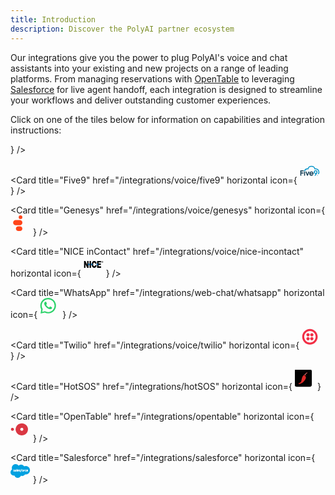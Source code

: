 ```yaml
---
title: Introduction
description: Discover the PolyAI partner ecosystem
---
```


Our integrations give you the power to plug PolyAI's voice and chat assistants into your existing and new projects on a range of leading platforms.
From managing reservations with [OpenTable](/integrations/opentable) to leveraging [Salesforce](/integrations/salesforce) for live agent handoff, each integration is designed to streamline your
workflows and deliver outstanding customer experiences.

Click on one of the tiles below for information on capabilities and integration instructions:

<CardGroup cols={2}>
  <Card
    title="Amazon Connect"
    href="/integrations/voice/amazon-connect"
    horizontal
    icon={
      <svg
        xmlns="http://www.w3.org/2000/svg"
        width="32"
        height="32"
        viewBox="2 2 44 44"
        fill="currentColor"
      >
        <path
          fill="#04ABBA"
          d="M18.544 6.682c-3.098.363-5.55 1.877-7.262 4.484-1.214 1.849-1.747 3.535-1.763 5.585l-.011 1.356-.32.064c-.177.035-.77.282-1.32.55-1.669.811-2.894 2.203-3.428 3.894-.87 2.75-.231 5.625 1.68 7.565.954.97 1.77 1.483 3.121 1.965.68.243.798.249 5.43.285l4.734.037-.029 4.86c-.016 2.673.003 4.848.043 4.833.039-.014 2.407-2.204 5.264-4.866l5.192-4.84h3.752c4.42 0 4.824-.053 6.51-.87 1.474-.713 2.457-1.662 3.1-2.993.555-1.145.962-3.264.779-4.05-.062-.266-.167-.77-.234-1.124-.066-.353-.308-1.034-.537-1.513-.875-1.83-2.551-3.117-4.86-3.733l-.856-.229-.078-.624c-.248-1.965-1.229-3.556-2.63-4.266-1.553-.786-3.391-.494-4.641.738-.51.502-.619.566-.619.361 0-.26-.975-2.16-1.49-2.908-.65-.938-1.937-2.21-2.882-2.847-.833-.562-2.197-1.2-3.06-1.431-.603-.162-2.373-.407-2.728-.378-.088.007-.474.05-.857.095ZM4.027 25.128c.001.236.023.32.049.186a1.17 1.17 0 0 0-.003-.428c-.026-.102-.047.007-.046.242Z"
        />
        <path
          fill="#000"
          d="M22.503 18.604a1.444 1.444 0 1 1-2.888 0 1.444 1.444 0 0 1 2.888 0Zm-.778 2.535a2.626 2.626 0 0 1-2.41-.58l-3.44 2.47a2.62 2.62 0 1 1-.694-.95l3.453-2.479a2.62 2.62 0 1 1 4.132.992l2.032 3.79a2.629 2.629 0 0 1 2.298.622l3.514-2.523a2.62 2.62 0 1 1 .678.962l-3.52 2.526a2.62 2.62 0 1 1-4.04-1.091l-2.003-3.739Zm-8.26 4.364a1.444 1.444 0 1 0 0-2.888 1.444 1.444 0 0 0 0 2.888Zm11.872 2.887a1.444 1.444 0 1 0 0-2.887 1.444 1.444 0 0 0 0 2.887Zm9.144-6.898a1.444 1.444 0 1 1-2.887 0 1.444 1.444 0 0 1 2.887 0Z"
        />
      </svg>
    }
  />

  <Card
    title="Five9"
    href="/integrations/voice/five9"
    horizontal
    icon={
      <svg
        xmlns="http://www.w3.org/2000/svg"
        width="32"
        height="32"
        viewBox="2 8 44 44"
        fill="currentColor"
      >
        <path
          fill="#0895C9"
          d="M14.392 22.914a5.401 5.401 0 0 0-.964 2.104h-2.145a7.54 7.54 0 0 1 7.845-6.355 8.967 8.967 0 0 1 16.643-.074A8.282 8.282 0 0 1 45 26.839a7.902 7.902 0 0 1-1.343 4.452H41.26c.99-1.27 1.633-2.627 1.633-4.452a6.194 6.194 0 0 0-8.618-5.7 6.857 6.857 0 0 0-13.614-.013 5.403 5.403 0 0 0-6.27 1.788Zm22.284 7.863-2.611 3.98h2.483l3.28-4.999a6.9 6.9 0 0 0 .685-1.322c.174-.469.265-.965.27-1.465 0-2.58-1.974-4.219-4.091-4.219-2.15 0-4.076 1.735-4.076 4.235 0 2.357 1.815 3.821 3.487 3.838a2.2 2.2 0 0 0 .573-.048Zm-1.943-3.98c0-.925.685-2.04 1.975-2.04v.006c1.115 0 1.958.955 1.958 2.114 0 .875-.685 1.989-1.958 1.989-1.158 0-1.975-.875-1.975-2.07Z"
        />
        <path
          fill="#0E3A51"
          d="M5.18 25.018h5.11c.097-.7.28-1.384.546-2.038H3v11.777h2.18v-4.819h4.734V27.9H5.18v-2.882Zm8.203.907h-2.117v8.836h2.117v-8.836Zm3.2 0h-2.292l3.565 8.832h1.657l3.581-8.832H20.77l-2.006 5.86h-.047l-2.134-5.86Zm12.834 6.274c-.413.583-1.06.908-1.897.908-1.517 0-2.34-1.243-2.436-1.816h6.862c.082-.35.124-.708.127-1.067 0-2.229-1.767-4.65-4.57-4.65-2.721 0-4.648 2.293-4.648 4.793a4.643 4.643 0 0 0 4.667 4.682c1.97 0 3.595-1.341 4.178-2.85h-2.283Zm-1.897-4.682c1.05 0 2.149.654 2.388 2.071h-4.889c.4-1.642 1.72-2.07 2.5-2.07Zm13.18 5.971h-.407l.004 1.077h.186v-.39h.241l.193.395h.206l-.233-.43a.324.324 0 0 0 .189-.313.35.35 0 0 0-.378-.339Zm.119.476a.186.186 0 0 1-.131.054h-.206v-.371h.206a.186.186 0 0 1 .131.317Z"
        />
        <path
          fill="#0E3A51"
          d="M39.681 33.636a.989.989 0 0 0-.066.397h.002a1.034 1.034 0 0 0 2.066-.014c0-.567-.408-1.014-1.05-1.014a.99.99 0 0 0-.952.63Zm.953-.46c.541-.003.867.362.867.843H41.5c0 .488-.312.855-.848.862a.853.853 0 0 1-.018-1.706Z"
        />
      </svg>
    }
  />

  <Card
    title="Genesys"
    href="/integrations/voice/genesys"
    horizontal
    icon={
      <svg
        xmlns="http://www.w3.org/2000/svg"
        width="32"
        height="32"
        viewBox="5 5 46 46"
        fill="currentColor"
      >
        <path
          fill="#FF451A"
          d="M26.673 29.983H23.02a5.668 5.668 0 0 0-3.964 1.607 5.428 5.428 0 0 0-1.641 3.88c0 1.454.59 2.85 1.641 3.879a5.668 5.668 0 0 0 3.964 1.606h3.653a5.668 5.668 0 0 0 3.964-1.606 5.428 5.428 0 0 0 1.641-3.88c0-1.455-.59-2.85-1.641-3.88a5.668 5.668 0 0 0-3.964-1.606Zm-.356-14.18h-9.29a6.088 6.088 0 0 0-4.262 1.731A5.85 5.85 0 0 0 11 21.712a5.85 5.85 0 0 0 1.765 4.177 6.088 6.088 0 0 0 4.261 1.73h9.291c.792 0 1.575-.152 2.306-.449a6.036 6.036 0 0 0 1.956-1.28 5.904 5.904 0 0 0 1.306-1.917 5.809 5.809 0 0 0 0-4.522 5.902 5.902 0 0 0-1.306-1.917 6.036 6.036 0 0 0-1.956-1.28 6.131 6.131 0 0 0-2.306-.45ZM23.83 9.22a4.22 4.22 0 1 1 8.44 0 4.22 4.22 0 0 1-8.44 0Z"
        />
      </svg>
    }
  />

  <Card
    title="NICE inContact"
    href="/integrations/voice/nice-incontact"
    horizontal
    icon={
      <svg
        xmlns="http://www.w3.org/2000/svg"
        width="32"
        height="32"
        viewBox="2 6 46 46"
        fill="currentColor"
      >
        <path
          fill="#000"
          d="M27.991 27.272c.221-.363.381-.887.48-1.572h3.4c-.1.942-.284 1.764-.55 2.463-.43 1.129-1.052 2.007-1.865 2.635-.813.628-1.825.942-3.038.942-1.233 0-2.254-.27-3.061-.813-.808-.542-1.463-1.4-1.965-2.574s-.754-2.642-.754-4.406c0-2.464.497-4.382 1.492-5.755.994-1.372 2.379-2.059 4.153-2.059 1.82 0 3.222.675 4.206 2.023.753 1.032 1.217 2.38 1.394 4.044h-3.402c-.1-.65-.272-1.167-.516-1.552-.415-.656-.978-.984-1.689-.984-.681 0-1.228.333-1.64.999-.413.666-.62 1.767-.62 3.305 0 1.523.206 2.618.616 3.284.41.665.968.998 1.674.998.726 0 1.287-.326 1.685-.978ZM6.106 16.11H3v15.593h3.128v-8.561l4.031 8.561h3.135V16.11H10.16v8.627L6.106 16.11Zm12.864 0h-3.333v15.593h3.333V16.11Zm22.99 0h-8.915v15.593h9.076v-3.53h-5.742v-3.075h5.177v-3.18h-5.177V19.44h5.58v-3.33Zm.978 2.064c0-1.116.907-2.02 2.024-2.02s2.023.904 2.023 2.02-.906 2.02-2.023 2.02a2.022 2.022 0 0 1-2.024-2.02Zm2.024-1.578a1.58 1.58 0 0 0-1.582 1.578 1.58 1.58 0 0 0 1.582 1.579 1.58 1.58 0 0 0 1.582-1.579 1.58 1.58 0 0 0-1.582-1.578Zm-.785 2.524v-1.896h.806c.203 0 .35.017.442.05a.437.437 0 0 1 .22.182.546.546 0 0 1 .083.3.509.509 0 0 1-.125.352.602.602 0 0 1-.376.175.887.887 0 0 1 .206.16c.053.057.126.16.217.307l.232.37h-.458l-.277-.413a2.636 2.636 0 0 0-.202-.279.294.294 0 0 0-.115-.079.629.629 0 0 0-.192-.02h-.078v.79h-.383Zm.383-1.095h.283c.184 0 .299-.007.344-.023a.206.206 0 0 0 .108-.08.246.246 0 0 0 .038-.142.227.227 0 0 0-.05-.155.235.235 0 0 0-.145-.074 3.246 3.246 0 0 0-.28-.006h-.298v.48Z"
        />
        <path
          fill="#0067AD"
          d="M15.62 22.085h-3.542v3.543h3.542v-3.543Zm6.904 0h-3.542v3.543h3.542v-3.543Zm12.836 0h-3.542v3.543h3.542v-3.543Z"
        />
      </svg>
    }
  />

  <Card
    title="WhatsApp"
    href="/integrations/web-chat/whatsapp"
    horizontal
    icon={
      <svg
        xmlns="http://www.w3.org/2000/svg"
        width="32"
        height="32"
        viewBox="5 5 46 46"
        fill="currentColor"
      >
        <path
          fill="#2BD269"
          d="M17.227 14.146a1.68 1.68 0 0 1 .641-.14V14h.039c.3.009.6.018.86.036h.003c.317.023.68.05.984.806.217.513.576 1.467.861 2.225a32.9 32.9 0 0 0 .423 1.098.806.806 0 0 1 .013.774 3.032 3.032 0 0 1-.472.714c-.075.08-.15.164-.225.249-.16.18-.321.36-.475.504-.225.21-.472.443-.225.892a13.36 13.36 0 0 0 2.405 3.143 11.486 11.486 0 0 0 3.54 2.32 1.2 1.2 0 0 0 .492.13.675.675 0 0 0 .49-.225c.28-.279 1.114-1.244 1.477-1.688a.675.675 0 0 1 .536-.314c.167.012.33.053.482.123.339.133 1.895.943 2.668 1.345l.358.186.182.092c.342.174.57.29.663.443.106.178.08 1.07-.328 2.091-.406 1.02-2.272 1.96-3.098 2.01-.08.004-.16.01-.24.017-.167.014-.341.029-.55.029-.754 0-1.917-.193-4.569-1.315-4.166-1.758-6.82-5.896-7.373-6.757a4.51 4.51 0 0 0-.094-.143l-.002-.003c-.222-.31-1.76-2.455-1.69-4.623.064-2.037 1.116-3.074 1.6-3.55l.089-.088c.15-.159.333-.286.535-.375Z"
        />
        <path
          fill="#2BD269"
          d="M36.531 10.034a17.77 17.77 0 0 1 5.457 12.155 17.695 17.695 0 0 1-1.127 6.908 17.817 17.817 0 0 1-3.721 5.947 17.997 17.997 0 0 1-5.743 4.07 18.134 18.134 0 0 1-6.88 1.568H24c-2.7 0-5.366-.6-7.8-1.76L6.777 41H6.75a.139.139 0 0 1-.137-.156l1.592-9.441a17.717 17.717 0 0 1-2.203-8.875 17.726 17.726 0 0 1 2.519-8.791 17.93 17.93 0 0 1 6.58-6.403A18.13 18.13 0 0 1 24.018 5h.087a18.085 18.085 0 0 1 12.426 5.034Zm-12.53 27.544h.426l.016.006c3.9-.12 7.596-1.755 10.291-4.55a14.674 14.674 0 0 0 4.12-10.396 14.681 14.681 0 0 0-4.414-10.276 14.946 14.946 0 0 0-10.417-4.26h-.433a14.98 14.98 0 0 0-7.313 2.143 14.81 14.81 0 0 0-5.281 5.452 14.647 14.647 0 0 0-1.864 7.33 14.65 14.65 0 0 0 2.044 7.281l.274.46-1.18 6.407 6.39-1.496.482.25a14.994 14.994 0 0 0 6.86 1.65Z"
        />
      </svg>
    }
  />

  <Card
    title="Twilio"
    href="/integrations/voice/twilio"
    horizontal
    icon={
      <svg
        xmlns="http://www.w3.org/2000/svg"
        width="32"
        height="32"
        viewBox="5 5 46 46"
        fill="currentColor"
      >
        <path
          fill="#F22F46"
          d="M23.816 6C13.986 6 6.01 14.064 6.01 24s7.977 18 17.807 18c9.83 0 17.808-8.064 17.808-18S33.645 6 23.816 6Zm0 31.248c-7.265 0-13.106-5.904-13.106-13.248 0-7.344 5.84-13.248 13.106-13.248 7.265 0 13.106 5.904 13.106 13.248 0 7.344-5.84 13.248-13.106 13.248Z"
        />
        <path
          fill="#F22F46"
          d="M28.232 23.281c2.046 0 3.704-1.676 3.704-3.744 0-2.067-1.658-3.744-3.704-3.744-2.045 0-3.703 1.677-3.703 3.744 0 2.068 1.658 3.744 3.703 3.744Zm0 8.926c2.046 0 3.704-1.676 3.704-3.744 0-2.068-1.658-3.744-3.704-3.744-2.045 0-3.703 1.676-3.703 3.744 0 2.068 1.658 3.744 3.703 3.744Zm-8.832 0c2.045 0 3.704-1.676 3.704-3.744 0-2.068-1.659-3.744-3.704-3.744-2.046 0-3.704 1.676-3.704 3.744 0 2.068 1.658 3.744 3.704 3.744Zm0-8.926c2.045 0 3.704-1.676 3.704-3.744 0-2.067-1.659-3.744-3.704-3.744-2.046 0-3.704 1.677-3.704 3.744 0 2.068 1.658 3.744 3.704 3.744Z"
        />
      </svg>
    }
  />

  <Card
    title="HotSOS"
    href="/integrations/hotSOS"
    horizontal
    icon={
      <svg
        xmlns="http://www.w3.org/2000/svg"
        width="32"
        height="32"
        viewBox="5 5 46 46"
        fill="currentColor"
      >
        <path
          fill="#010101"
          d="M4 9a5 5 0 0 1 5-5h30a5 5 0 0 1 5 5v30a5 5 0 0 1-5 5H9a5 5 0 0 1-5-5V9Z"
        />
        <path
          fill="#FB8E8B"
          d="M32.967 11.569c.116.64-.09 1.11-.618 1.41-1.261.667-2.086 1.698-2.473 3.09l-1.649.722-1.286-.062c-.112-.005-.157-.062-.136-.169.194-1.03 1.393-1.208 2.214-1.513a.42.42 0 0 0 .264-.268c.626-1.758 1.854-2.828 3.684-3.21Z"
        />
        <path
          fill="#DE2A28"
          d="M34.612 12.15c-.319-.574-.867-.768-1.645-.581.116.64-.09 1.11-.618 1.41l2.106-.479c.206-.05.259-.166.157-.35Zm-4.196 6.768a9.907 9.907 0 0 0-.54-2.848l-1.649.72c.643.608 1.18 1.365 1.608 2.272a.305.305 0 0 0 .581-.145Zm-1.414.638-.49.808c-.113.184-.197.17-.252-.041a.911.911 0 0 1 .091-.647.696.696 0 0 0 .07-.371c-.09-1.195-1.092-2.39-2.374-1.95-3.864 1.321-5.276 8.854-6.003 12.73l-.1.538c-.645 3.402-2.95 4.302-5.722 5.384-.207.08-.415.162-.626.246a.523.523 0 0 0-.083.931 2.63 2.63 0 0 0 1.624.404c6.38-.453 11.137-5.589 14.059-10.658 1.463-2.539 1.595-4.847.239-7.361a.251.251 0 0 0-.433-.013Z"
        />
      </svg>
    }
  />

  <Card
    title="OpenTable"
    href="/integrations/opentable"
    horizontal
    icon={
      <svg
        xmlns="http://www.w3.org/2000/svg"
        width="32"
        height="32"
        viewBox="2 5 48 48"
        fill="currentColor"
      >
        <path
          fill="#DA3743"
          d="M29.126 9a15.17 15.17 0 0 0-8.274 2.438 14.59 14.59 0 0 0-5.489 6.505 14.15 14.15 0 0 0-.852 8.378 14.387 14.387 0 0 0 4.071 7.428 15.014 15.014 0 0 0 7.622 3.971c2.888.561 5.882.275 8.603-.823a14.81 14.81 0 0 0 6.683-5.34A14.233 14.233 0 0 0 44 23.5c0-1.903-.383-3.788-1.13-5.547a14.475 14.475 0 0 0-3.224-4.704 14.913 14.913 0 0 0-4.826-3.143A15.226 15.226 0 0 0 29.126 9Zm0 18.123a3.791 3.791 0 0 1-2.068-.609 3.646 3.646 0 0 1-1.372-1.625 3.536 3.536 0 0 1-.212-2.094 3.595 3.595 0 0 1 1.017-1.856 3.75 3.75 0 0 1 1.905-.993 3.812 3.812 0 0 1 2.15.206 3.7 3.7 0 0 1 1.67 1.335 3.541 3.541 0 0 1 .344 3.4 3.62 3.62 0 0 1-.807 1.175 3.729 3.729 0 0 1-1.207.786 3.807 3.807 0 0 1-1.424.276h.004ZM3 23.5c0-.717.218-1.417.627-2.013.409-.596.99-1.06 1.67-1.335a3.812 3.812 0 0 1 2.149-.206c.722.14 1.384.485 1.905.992a3.6 3.6 0 0 1 1.018 1.855 3.54 3.54 0 0 1-.212 2.094 3.645 3.645 0 0 1-1.37 1.626 3.79 3.79 0 0 1-2.067.61 3.771 3.771 0 0 1-2.63-1.06A3.576 3.576 0 0 1 3 23.5Z"
        />
      </svg>
    }
  />

  <Card
    title="Salesforce"
    href="/integrations/salesforce"
    horizontal
    icon={
      <svg
        xmlns="http://www.w3.org/2000/svg"
        width="32"
        height="32"
        viewBox="2 5 46 46"
        fill="currentColor"
      >
      <path fill="#00A1E0" d="M20.652 11.417a7.857 7.857 0 0 1 5.682-2.437c2.965 0 5.535 1.647 6.918 4.101a9.554 9.554 0 0 1 3.904-.832c5.337 0 9.668 4.365 9.668 9.751 0 5.386-4.331 9.75-9.668 9.75a9.759 9.759 0 0 1-1.91-.189c-1.211 2.158-3.526 3.624-6.161 3.624a7.033 7.033 0 0 1-3.097-.711c-1.227 2.882-4.084 4.908-7.412 4.908a8.05 8.05 0 0 1-7.56-5.27 7.42 7.42 0 0 1-1.538.16C5.344 34.271 2 30.877 2 26.711c0-2.8 1.505-5.239 3.739-6.556a8.664 8.664 0 0 1-.717-3.46C5.022 11.888 8.926 8 13.736 8a8.675 8.675 0 0 1 6.918 3.426l-.002-.009ZM8.529 24.265c-.023.06-.001.082.012.094a.052.052 0 0 1 .007.008c.065.046.13.083.196.12l.06.034c.457.242.889.313 1.34.313.92 0 1.49-.489 1.49-1.276v-.016c0-.728-.645-.993-1.248-1.182l-.079-.026c-.456-.148-.85-.277-.85-.576v-.016c0-.257.231-.446.587-.446.395 0 .866.131 1.168.298 0 0 .09.058.122-.028l.187-.505c.018-.048-.013-.084-.044-.103a2.603 2.603 0 0 0-1.318-.354h-.092c-.841 0-1.43.51-1.43 1.237v.016c0 .768.65 1.018 1.256 1.19l.097.031c.442.136.824.254.824.563v.016c0 .285-.249.497-.648.497a2.17 2.17 0 0 1-1.184-.34 2.076 2.076 0 0 1-.094-.06l-.057-.036c-.027-.016-.093-.045-.121.041l-.182.505h.001Zm13.456-.002c-.023.061 0 .082.013.095a.062.062 0 0 1 .007.007c.064.047.13.084.195.12l.06.035c.458.242.89.313 1.34.313.92 0 1.491-.49 1.491-1.277v-.015c0-.728-.644-.993-1.248-1.183l-.079-.025c-.456-.148-.85-.277-.85-.577v-.015c0-.257.23-.446.586-.446.396 0 .865.131 1.168.298 0 0 .09.057.122-.029.018-.046.172-.458.186-.504.018-.048-.013-.084-.044-.103a2.603 2.603 0 0 0-1.318-.354h-.092c-.841 0-1.43.509-1.43 1.237v.016c0 .767.65 1.017 1.256 1.19l.097.03c.443.136.824.254.824.564v.016c0 .285-.25.497-.648.497a2.17 2.17 0 0 1-1.184-.341 2.845 2.845 0 0 1-.12-.075l-.032-.02c-.016-.01-.094-.041-.12.041l-.182.504.002.002Zm9.19-1.542c0 .445-.084.795-.246 1.044-.162.245-.407.365-.748.365-.34 0-.585-.119-.745-.364-.16-.247-.242-.6-.242-1.044 0-.445.082-.794.242-1.04.16-.243.402-.36.745-.36.343 0 .586.118.748.36.163.246.245.595.245 1.04Zm0 0v.001-.002.001Zm.767-.824a1.853 1.853 0 0 0-.35-.667 1.67 1.67 0 0 0-.59-.448 1.93 1.93 0 0 0-.823-.165 1.94 1.94 0 0 0-.823.165c-.234.11-.433.26-.59.448a1.86 1.86 0 0 0-.349.667c-.075.254-.113.53-.113.825 0 .295.038.572.113.825.075.256.193.48.35.667.156.188.355.338.589.445.235.107.512.161.823.161.312 0 .588-.054.822-.16.234-.108.433-.258.59-.446.156-.187.273-.411.35-.667.074-.253.112-.53.112-.825 0-.293-.038-.571-.113-.825h.002Zm6.307 2.108c-.026-.074-.098-.046-.098-.046a1.765 1.765 0 0 1-.358.102c-.128.02-.27.03-.42.03-.37 0-.667-.11-.878-.33-.212-.219-.33-.571-.33-1.049.002-.435.107-.76.296-1.011.186-.247.472-.376.851-.376.316 0 .559.037.812.117 0 0 .06.026.09-.053l.026-.075.035-.096.128-.353c.02-.059-.03-.083-.048-.09a2.99 2.99 0 0 0-.513-.13 3.86 3.86 0 0 0-.576-.039c-.323 0-.61.056-.855.165a1.768 1.768 0 0 0-.992 1.115 2.65 2.65 0 0 0-.125.827c0 .636.172 1.151.51 1.528.34.38.85.57 1.516.57.394 0 .797-.08 1.087-.194 0 0 .056-.027.032-.091l-.19-.52Zm1.343-1.713h1.853c-.018-.239-.065-.452-.172-.613-.161-.243-.387-.377-.728-.377-.34 0-.583.134-.743.378-.106.16-.174.365-.21.612h-.009.009Zm2.586-.543a1.629 1.629 0 0 0-.333-.608 1.52 1.52 0 0 0-.494-.376 1.893 1.893 0 0 0-.745-.15c-.324 0-.62.054-.858.166a1.71 1.71 0 0 0-.598.456 1.876 1.876 0 0 0-.352.675 2.918 2.918 0 0 0-.114.829c0 .3.04.578.117.83.08.254.206.476.378.66.171.186.39.331.654.434.261.1.58.153.943.152.752-.002 1.147-.17 1.308-.26.029-.016.056-.044.022-.124l-.17-.476c-.025-.071-.097-.046-.097-.046a6.495 6.495 0 0 0-.052.02c-.184.071-.452.175-1.016.173-.403 0-.701-.12-.889-.306-.191-.191-.287-.47-.301-.865l2.602.002s.069 0 .076-.067v-.01a2.77 2.77 0 0 0-.078-1.109h-.003Zm-23.39.543h1.854c-.018-.239-.065-.452-.172-.613-.161-.243-.387-.377-.728-.377-.34 0-.583.134-.742.378-.107.16-.175.365-.211.612h-.009.009Zm2.587-.543a1.626 1.626 0 0 0-.333-.608 1.518 1.518 0 0 0-.494-.376 1.892 1.892 0 0 0-.745-.15c-.324 0-.62.054-.858.166-.239.112-.44.265-.598.456a1.882 1.882 0 0 0-.352.675 2.925 2.925 0 0 0-.114.829c0 .3.04.578.118.83.079.254.206.476.376.66.17.186.39.331.654.434a2.6 2.6 0 0 0 .943.152c.751-.002 1.147-.17 1.308-.26.029-.016.056-.044.022-.124l-.17-.476c-.026-.071-.098-.046-.098-.046a2.278 2.278 0 0 0-.026.01l-.025.01c-.184.071-.453.175-1.016.173-.402 0-.702-.12-.89-.306-.19-.191-.286-.47-.3-.865l2.602.002s.068 0 .075-.067l.002-.01c.01-.08.077-.56-.08-1.109h-.001Zm-8.203 2.24a.508.508 0 0 1-.15-.154.621.621 0 0 1-.078-.338c0-.227.076-.392.232-.502-.001 0 .224-.195.755-.188.236.004.471.024.705.06v1.18s-.33.072-.701.094c-.53.032-.763-.152-.761-.151l-.002-.001Zm1.034-1.829a5.742 5.742 0 0 0-.405-.011 2.47 2.47 0 0 0-.639.082c-.203.055-.385.14-.542.252a1.258 1.258 0 0 0-.377.428 1.252 1.252 0 0 0-.139.6c0 .23.04.43.12.593.077.162.193.301.338.407.145.105.323.182.53.229.203.046.434.07.688.07.267 0 .532-.023.789-.066.218-.038.436-.08.653-.127.087-.02.183-.046.183-.046.065-.017.06-.085.06-.085l-.002-2.372c0-.52-.139-.908-.413-1.146-.274-.24-.674-.36-1.193-.36-.194 0-.509.027-.696.064 0 0-.567.11-.801.294 0 0-.051.031-.023.103l.184.494c.023.064.085.042.085.042s.02-.008.043-.021c.5-.272 1.132-.264 1.132-.264.28 0 .497.057.642.168.142.11.214.274.214.62v.11c-.222-.033-.428-.051-.428-.051l-.003-.007Zm20.919-1.339a.07.07 0 0 0-.016-.078.071.071 0 0 0-.023-.015 2.285 2.285 0 0 0-.435-.074c-.326-.02-.508.035-.67.108-.162.072-.34.189-.439.324v-.316c0-.044-.03-.079-.075-.079h-.665c-.043 0-.075.035-.075.079v3.87a.079.079 0 0 0 .08.08h.681a.08.08 0 0 0 .056-.024.079.079 0 0 0 .023-.056v-1.943c0-.26.029-.519.086-.682a.978.978 0 0 1 .227-.382.79.79 0 0 1 .321-.193c.114-.032.231-.049.35-.049.135 0 .284.035.284.035.05.006.078-.025.095-.07.045-.119.172-.475.196-.545l-.001.01Zm-6.626-1.847c.087.015.173.035.257.06.018.008.068.033.047.091l-.198.546c-.017.041-.028.066-.113.04a1.575 1.575 0 0 0-.133-.032 1.083 1.083 0 0 0-.213-.022.902.902 0 0 0-.279.04.539.539 0 0 0-.218.136.755.755 0 0 0-.182.277 3.4 3.4 0 0 0-.137.586h.83c.07 0 .092.032.085.084l-.096.54c-.015.078-.088.076-.088.076h-.855l-.586 3.312a4.956 4.956 0 0 1-.228.873 1.725 1.725 0 0 1-.338.58c-.14.156-.298.27-.48.336a1.9 1.9 0 0 1-.638.099c-.114 0-.236-.002-.38-.036a1.938 1.938 0 0 1-.238-.07c-.032-.011-.058-.052-.04-.103l.193-.528c.027-.068.094-.042.094-.042l.003.001a.613.613 0 0 0 .137.044c.062.013.146.023.209.023a.964.964 0 0 0 .305-.044.481.481 0 0 0 .238-.184 1.29 1.29 0 0 0 .181-.369 4.11 4.11 0 0 0 .156-.64l.582-3.252h-.574c-.069 0-.091-.032-.084-.084l.096-.54c.016-.079.088-.076.088-.076h.59l.031-.176c.088-.522.264-.918.522-1.178.26-.263.63-.395 1.1-.395.12-.002.237.008.354.027Zm-11.425 5.76c.043 0 .074-.036.074-.08V19.11c0-.043-.031-.079-.075-.079h-.689c-.043 0-.074.036-.074.079v5.545c0 .044.03.08.075.08h.688Z"/>
      <path fill="#FFFFFE" d="M8.541 24.36c-.013-.013-.035-.034-.012-.095v-.002l.18-.504c.03-.086.095-.057.122-.041l.056.036.095.06a2.17 2.17 0 0 0 1.184.34c.4 0 .648-.212.648-.497v-.016c0-.31-.382-.427-.824-.563l-.097-.03c-.606-.173-1.255-.423-1.255-1.191v-.016c0-.728.588-1.237 1.43-1.237h.091c.494 0 .972.143 1.318.354.031.019.062.055.044.104-.016.046-.17.457-.187.504-.033.086-.122.028-.122.028a2.656 2.656 0 0 0-1.168-.298c-.356 0-.586.19-.586.446v.016c0 .3.393.428.85.576l.079.026c.602.189 1.248.454 1.248 1.182v.016c0 .787-.572 1.276-1.49 1.276-.452 0-.883-.07-1.341-.313a4.835 4.835 0 0 0-.06-.034l-.004-.002a1.955 1.955 0 0 1-.198-.125Zm13.457-.002c-.014-.013-.036-.034-.013-.095h-.002l.182-.505c.026-.082.104-.052.12-.041l.032.02.002.002c.035.022.069.044.118.073a2.166 2.166 0 0 0 1.184.341c.399 0 .648-.212.648-.497v-.016c0-.31-.38-.428-.824-.563l-.097-.03c-.606-.174-1.255-.424-1.255-1.191v-.016c0-.728.588-1.237 1.43-1.237h.091c.494 0 .972.143 1.318.354.031.019.062.055.044.103-.014.046-.168.458-.186.504-.032.086-.122.029-.122.029a2.662 2.662 0 0 0-1.167-.298c-.356 0-.587.189-.587.446v.015c0 .3.394.429.85.577l.079.025c.605.19 1.248.455 1.248 1.183v.015c0 .788-.571 1.277-1.49 1.277-.451 0-.883-.07-1.34-.313a7.673 7.673 0 0 0-.061-.035h-.002c-.065-.037-.13-.073-.193-.12a.062.062 0 0 0-.007-.007Zm8.93-.593c.163-.249.246-.6.246-1.044 0-.444-.082-.793-.245-1.038-.162-.243-.405-.36-.748-.36-.343 0-.585.116-.744.36-.16.245-.242.594-.242 1.04 0 .444.08.796.242 1.043.16.245.403.364.744.364.341 0 .586-.12.748-.365Zm.665-2.535c.156.188.273.412.349.667h-.002c.075.254.113.532.113.825 0 .295-.038.572-.113.825-.076.256-.193.48-.349.667a1.652 1.652 0 0 1-.59.445c-.234.107-.51.161-.822.161-.31 0-.588-.054-.823-.16a1.659 1.659 0 0 1-.59-.446 1.848 1.848 0 0 1-.349-.667 2.908 2.908 0 0 1-.113-.825c0-.295.038-.571.113-.825a1.86 1.86 0 0 1 .35-.667c.156-.188.355-.339.589-.448.235-.11.51-.165.823-.165.313 0 .59.055.824.165.235.109.433.26.59.448Zm6.558 2.729s.072-.028.098.046l.19.52c.024.065-.032.092-.032.092-.29.115-.693.194-1.087.194-.665 0-1.176-.19-1.515-.57-.34-.377-.51-.892-.51-1.528 0-.295.041-.573.125-.827a1.768 1.768 0 0 1 .991-1.115c.245-.11.532-.165.855-.165.217 0 .41.014.577.039.177.027.412.09.512.13.018.007.068.031.048.09l-.127.353-.03.081-.006.015-.017.049-.01.026c-.029.079-.089.053-.089.053a2.576 2.576 0 0 0-.812-.117c-.379 0-.665.129-.851.376-.189.25-.294.576-.295 1.011-.002.478.117.83.33 1.05.21.218.507.329.877.329.15 0 .292-.01.42-.03.127-.02.246-.06.358-.102Zm1.44-1.667h-.008.009Zm0 0c.037-.247.105-.453.212-.613.159-.243.401-.377.742-.377.341 0 .567.134.728.378.107.16.154.373.172.612h-1.853Zm2.254-1.151c.105.114.267.362.333.608h.003c.157.55.09 1.029.079 1.108v.006a.24.24 0 0 0-.001.005c-.007.067-.076.067-.076.067l-2.602-.002c.014.395.11.674.301.865.188.187.486.306.89.306.563.002.831-.102 1.016-.173l.011-.004.04-.015s.072-.026.098.045l.17.476c.033.08.006.108-.023.124-.161.09-.556.258-1.308.26a2.606 2.606 0 0 1-.943-.152 1.717 1.717 0 0 1-.654-.434 1.705 1.705 0 0 1-.377-.66 2.801 2.801 0 0 1-.118-.83c0-.293.038-.573.114-.829.076-.258.194-.484.352-.675a1.71 1.71 0 0 1 .598-.456c.239-.112.534-.167.858-.167.256 0 .51.051.745.151.163.07.326.196.494.376Zm-23.056 1.15v.001h-.009.009Zm1.853.001h-1.853c.037-.247.104-.453.21-.613.16-.243.402-.377.743-.377.341 0 .567.134.728.378.107.16.154.373.172.612Zm.4-1.151c.105.114.267.362.333.608h.002a2.8 2.8 0 0 1 .079 1.109l-.001.005v.005c-.008.067-.076.067-.076.067l-2.603-.002c.015.395.11.674.302.865.187.187.487.306.89.306.562.002.83-.102 1.015-.173l.01-.004.015-.005.026-.01s.072-.026.098.045l.17.476c.034.08.007.108-.022.124-.161.09-.557.258-1.308.26a2.6 2.6 0 0 1-.944-.152 1.717 1.717 0 0 1-.653-.434 1.72 1.72 0 0 1-.376-.66 2.785 2.785 0 0 1-.118-.83c0-.293.038-.573.114-.829.076-.258.195-.484.352-.675a1.71 1.71 0 0 1 .598-.456c.239-.112.534-.167.858-.167.256 0 .51.051.745.151.163.07.326.196.494.376Zm-8.02 2.694a.507.507 0 0 0 .15.154h.002c-.002 0 .232.184.76.152a5.2 5.2 0 0 0 .702-.093v-1.181a5.268 5.268 0 0 0-.705-.06c-.53-.007-.756.188-.754.188-.157.11-.233.275-.233.502 0 .145.027.258.078.338Zm.78-1.686c.162 0 .3.004.405.011l.002.007s.206.018.428.05v-.11c0-.345-.072-.51-.214-.619-.145-.11-.362-.168-.642-.168 0 0-.633-.008-1.132.264-.023.014-.042.021-.042.021s-.063.022-.086-.042l-.184-.494c-.028-.072.023-.103.023-.103.234-.184.8-.294.8-.294.188-.037.503-.064.697-.064.52 0 .92.12 1.193.36.274.238.413.625.413 1.146l.002 2.372s.005.068-.06.085c0 0-.096.026-.182.046-.218.047-.436.09-.654.127a4.76 4.76 0 0 1-.79.066c-.253 0-.483-.024-.688-.07a1.423 1.423 0 0 1-.528-.23 1.078 1.078 0 0 1-.34-.406 1.353 1.353 0 0 1-.119-.593c0-.227.047-.428.14-.6.09-.17.22-.316.376-.428.157-.113.34-.197.542-.252.201-.054.417-.082.64-.082Zm21.328-1.355c0 .01-.002.019-.005.027l.001-.01c-.024.07-.151.426-.196.545-.017.045-.044.076-.094.07 0 0-.15-.035-.285-.035-.119 0-.236.017-.35.05a.79.79 0 0 0-.32.192.978.978 0 0 0-.228.382c-.057.163-.086.422-.086.682v1.944a.079.079 0 0 1-.079.078h-.682a.078.078 0 0 1-.055-.023.078.078 0 0 1-.023-.056v-3.87c0-.044.03-.079.074-.079h.665c.044 0 .075.035.075.079v.316c.1-.135.277-.252.438-.324.164-.073.345-.128.67-.108.17.01.391.057.436.074a.071.071 0 0 1 .044.066Zm-6.374-1.76a2.018 2.018 0 0 0-.61-.088c-.47 0-.84.133-1.1.396-.259.26-.434.656-.523 1.178l-.031.176h-.59s-.072-.003-.087.076l-.097.54c-.007.052.015.084.084.084h.575l-.583 3.251a4.082 4.082 0 0 1-.156.641 1.314 1.314 0 0 1-.18.37.481.481 0 0 1-.239.183.964.964 0 0 1-.305.044c-.063 0-.147-.01-.209-.023a.587.587 0 0 1-.136-.044l-.004-.001s-.067-.026-.094.042a51.69 51.69 0 0 0-.192.528c-.019.051.007.091.04.103a1.568 1.568 0 0 0 .618.106 1.9 1.9 0 0 0 .637-.099c.182-.066.34-.18.48-.335.152-.167.247-.342.338-.581.09-.237.167-.53.228-.873l.586-3.312h.856s.072.002.087-.076l.097-.54c.006-.052-.016-.084-.085-.084h-.83v-.008l.003-.013a3.4 3.4 0 0 1 .133-.565.755.755 0 0 1 .183-.277.539.539 0 0 1 .217-.136.902.902 0 0 1 .279-.04c.078 0 .155.01.213.022.081.017.112.026.133.032.085.026.096.001.113-.04l.199-.546c.02-.058-.03-.083-.048-.09Zm-11.608 5.62c0 .044-.03.08-.074.08h-.69c-.043 0-.074-.036-.074-.08V19.11c0-.043.031-.079.075-.079h.689c.043 0 .074.036.074.079v5.545Z"/>
    </svg>
    }
  />
</CardGroup>